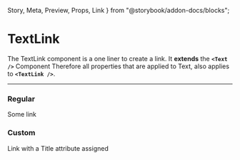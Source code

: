 
  Story,
  Meta,
  Preview,
  Props,
  Link
} from "@storybook/addon-docs/blocks";

<Meta title="Misc/Text Link" component={TextLink} />

# TextLink

The TextLink component is a one liner to create a link. It **extends** the **`<Text />`**
Component Therefore all properties that are applied to Text, also applies to **`<TextLink />`**.

<hr />

### Regular
<Preview withSource="open">
  <Story name="regular">
    <TextLink href="https://google.com">Some link</TextLink>
  </Story>
</Preview>

### Custom
<Preview withSource="open">
  <Story name="custom">
    <TextLink isTitle href="https://google.com">Link with a Title attribute assigned</TextLink>
  </Story>
</Preview>

<Props of={TextLink} />
